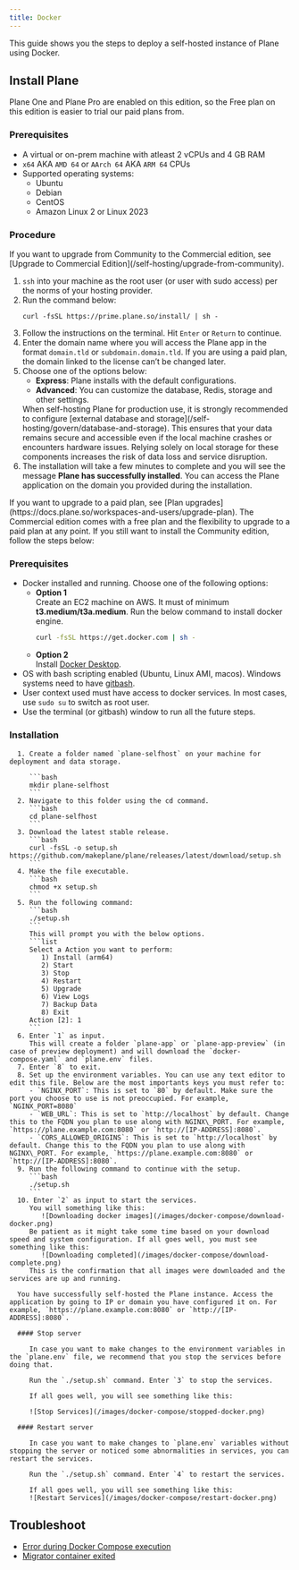 ```yaml
---
title: Docker
---
```


This guide shows you the steps to deploy a self-hosted instance of Plane using Docker.

## Install Plane
Plane One and Plane Pro are enabled on this edition, so the Free plan on this edition is easier to trial our paid plans from.

### Prerequisites

   - A virtual or on-prem machine with atleast 2 vCPUs and 4 GB RAM
   - `x64` AKA `AMD 64` or `AArch 64` AKA `ARM 64` CPUs
   - Supported operating systems:
      - Ubuntu
      - Debian
      - CentOS
      - Amazon Linux 2 or Linux 2023

### Procedure

   <Tip>
   If you want to upgrade from Community to the Commercial edition, see [Upgrade to Commercial Edition](/self-hosting/upgrade-from-community).
   </Tip>

   1. `ssh` into your machine as the root user (or user with sudo access) per the norms of your hosting provider.
   2. Run the command below:  
      ```
      curl -fsSL https://prime.plane.so/install/ | sh -
      ```
   3. Follow the instructions on the terminal. Hit `Enter` or `Return` to continue.
   4. Enter the domain name where you will access the Plane app in the format `domain.tld` or `subdomain.domain.tld`. If you are using a paid plan, the domain linked to the license can’t be changed later.
   5. Choose one of the options below:
      - **Express**: Plane installs with the default configurations.
      - **Advanced**: You can customize the database, Redis, storage  and other settings.
      <Warning>
      When self-hosting Plane for production use, it is strongly recommended to configure [external database and storage](/self-hosting/govern/database-and-storage). This ensures that your data remains secure and accessible even if the local machine crashes or encounters hardware issues. Relying solely on local storage for these components increases the risk of data loss and service disruption.
      </Warning>
   6. The installation will take a few minutes to complete and you will see the message **Plane has successfully installed**. You can access the Plane application on the domain you provided during the installation. 
   
<Tip>
If you want to upgrade to a paid plan, see [Plan upgrades](https://docs.plane.so/workspaces-and-users/upgrade-plan).
</Tip>

<Accordion title="Install Community Edition ">
  The Commercial edition comes with a free plan and the flexibility to upgrade to a paid plan at any point. If you still want to install the Community edition, follow the steps below:

   ### Prerequisites

   -   Docker installed and running. Choose one of the following options:
         - **Option 1**  
         Create an EC2 machine on AWS. It must of minimum **t3.medium/t3a.medium**. Run the below command to install docker engine.  
            ```bash 
            curl -fsSL https://get.docker.com | sh -
            ```
         - **Option 2**  
         Install [Docker Desktop](https://www.docker.com/products/docker-desktop/).
   -   OS with bash scripting enabled (Ubuntu, Linux AMI, macos). Windows systems need to have [gitbash](https://git-scm.com/download/win).
   -   User context used must have access to docker services. In most cases, use `sudo su` to switch as root user.
   -   Use the terminal (or gitbash) window to run all the future steps.

   ### Installation
      1. Create a folder named `plane-selfhost` on your machine for deployment and data storage. 
            
         ```bash 
         mkdir plane-selfhost
         ```
      2. Navigate to this folder using the cd command.
         ```bash 
         cd plane-selfhost
         ```
      3. Download the latest stable release.
         ```bash 
         curl -fsSL -o setup.sh https://github.com/makeplane/plane/releases/latest/download/setup.sh
         ```
      4. Make the file executable.
         ```bash
         chmod +x setup.sh
         ```
      5. Run the following command:
         ```bash
         ./setup.sh
         ```
         This will prompt you with the below options.
         ```list
         Select a Action you want to perform:
            1) Install (arm64)
            2) Start
            3) Stop
            4) Restart
            5) Upgrade
            6) View Logs
            7) Backup Data
            8) Exit
         Action [2]: 1
         ```
      6. Enter `1` as input. 
         This will create a folder `plane-app` or `plane-app-preview` (in case of preview deployment) and will download the `docker-compose.yaml` and `plane.env` files.
      7. Enter `8` to exit.
      8. Set up the environment variables. You can use any text editor to edit this file. Below are the most importants keys you must refer to:
         - `NGINX_PORT`: This is set to `80` by default. Make sure the port you choose to use is not preoccupied. For example, `NGINX_PORT=8080`
         - `WEB_URL`: This is set to `http://localhost` by default. Change this to the FQDN you plan to use along with NGINX\_PORT. For example,  `https://plane.example.com:8080` or `http://[IP-ADDRESS]:8080`.
         - `CORS_ALLOWED_ORIGINS`: This is set to `http://localhost` by default. Change this to the FQDN you plan to use along with NGINX\_PORT. For example, `https://plane.example.com:8080` or `http://[IP-ADDRESS]:8080`.
      9. Run the following command to continue with the setup.
         ```bash
         ./setup.sh
         ```
      10. Enter `2` as input to start the services.
         You will something like this:  
            ![Downloading docker images](/images/docker-compose/download-docker.png)
         Be patient as it might take some time based on your download speed and system configuration. If all goes well, you must see something like this:
            ![Downloading completed](/images/docker-compose/download-complete.png)
         This is the confirmation that all images were downloaded and the services are up and running.

      You have successfully self-hosted the Plane instance. Access the application by going to IP or domain you have configured it on. For example, `https://plane.example.com:8080` or `http://[IP-ADDRESS]:8080`.

      #### Stop server

         In case you want to make changes to the environment variables in the `plane.env` file, we recommend that you stop the services before doing that.

         Run the `./setup.sh` command. Enter `3` to stop the services.

         If all goes well, you will see something like this:

         ![Stop Services](/images/docker-compose/stopped-docker.png)

      #### Restart server

         In case you want to make changes to `plane.env` variables without stopping the server or noticed some abnormalities in services, you can restart the services.

         Run the `./setup.sh` command. Enter `4` to restart the services.

         If all goes well, you will see something like this:
         ![Restart Services](/images/docker-compose/restart-docker.png)
</Accordion>

## Troubleshoot
- [Error during Docker Compose execution](/self-hosting/troubleshoot/installation-errors#error-during-docker-compose-execution)
- [Migrator container exited](/self-hosting/troubleshoot/installation-errors#migrator-container-exited)